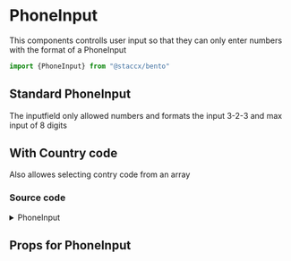
<Meta title="Components|Forms/Input/PhoneInput" component={PhoneInput}/>


# PhoneInput
This components controlls user input so that they can only enter numbers with the format of a PhoneInput

```javascript
import {PhoneInput} from "@staccx/bento"
```

## Standard PhoneInput
The inputfield only allowed numbers and formats the input 3-2-3 and max input of 8 digits

<Preview>
  <Story name="Standard">
   <PhoneInput id="9852145" />
  </Story>
</Preview>


## With Country code
Also allowes selecting contry code from an array

### Source code
<details><summary>PhoneInput</summary>
<p>

```bash
import React from "react"
import PropTypes from "prop-types"
import styled from "styled-components"
import Input, { InputPropTypes } from "../Input"
import "cleave.js/dist/addons/cleave-phone.no.js"
import { applyVariants, spacing } from "../../../../theming"
import countries, { NORWAY } from "./countries"
import SelectSimple from "../../SelectSimple/SelectSimple"
import Label from "../../Label/Label"
import themeProps from "./PhoneInput.themeProps"
import { componentCreateFactory } from "../../../../theming/utils/createVariantsFunctionFactory"

/**
 * Input for Phone-numbers.
 * TODO: normalize country code and locale
 */
const PhoneInput = React.forwardRef(
  (
    {
      locale,
      label,
      showCountryCode = false,
      initialCountry = NORWAY,
      initialCountryCode = NORWAY.code,
      onCountryChange,
      ...otherProps
    },
    ref
  ) => {
    return (
      <PhoneInputWrapper {...otherProps}>
        <Label {...otherProps}>{label}</Label>
        <Wrap {...otherProps}>
          {showCountryCode && (
            <CountryCode>
              <SelectSimple
                {...otherProps}
                items={countries}
                itemToString={item => `+${item.code}`}
                itemToKey={item => item.code}
                initialSelectedItem={
                  initialCountryCode
                    ? countries.find(c => c.code === initialCountryCode)
                    : initialCountry
                }
                onChange={country => {
                  if (onCountryChange) {
                    onCountryChange(country)
                  }
                }}
              >
                {countries.map(country => (
                  <option key={country}>{country}</option>
                ))}
              </SelectSimple>
            </CountryCode>
          )}
          <PInput
            type="tel"
            ref={ref}
            options={{
              phone: true,
              phoneRegionCode: locale
            }}
            {...otherProps}
          />
        </Wrap>
      </PhoneInputWrapper>
    )
  }
)

const PhoneInputWrapper = styled.div`
  position: relative;
`

const Wrap = styled.div`
  width: 100%;
  position: relative;
  display: flex;
  align-items: flex-end;
  justify-content: space-between;
  ${applyVariants(themeProps.wrapper)};
`

const CountryCode = styled.div`
  flex-grow: 0.3;
  margin-right: ${spacing.small};
`

const PInput = styled(Input)`
  flex-grow: 1;
  ${applyVariants(themeProps.input)};
`

PhoneInput.propTypes = {
  ...InputPropTypes,
  locale: PropTypes.oneOf(["no"]),
  onChange: PropTypes.func,
  guide: PropTypes.bool,
  id: PropTypes.string.isRequired
}

PhoneInput.defaultProps = {
  locale: "no",
  guide: false
}
PhoneInput.themeProps = themeProps
PhoneInput.createVariants = componentCreateFactory(PhoneInput)

export default PhoneInput

```

</p>
</details>

## Props for PhoneInput
<Props of={PhoneInput} />
